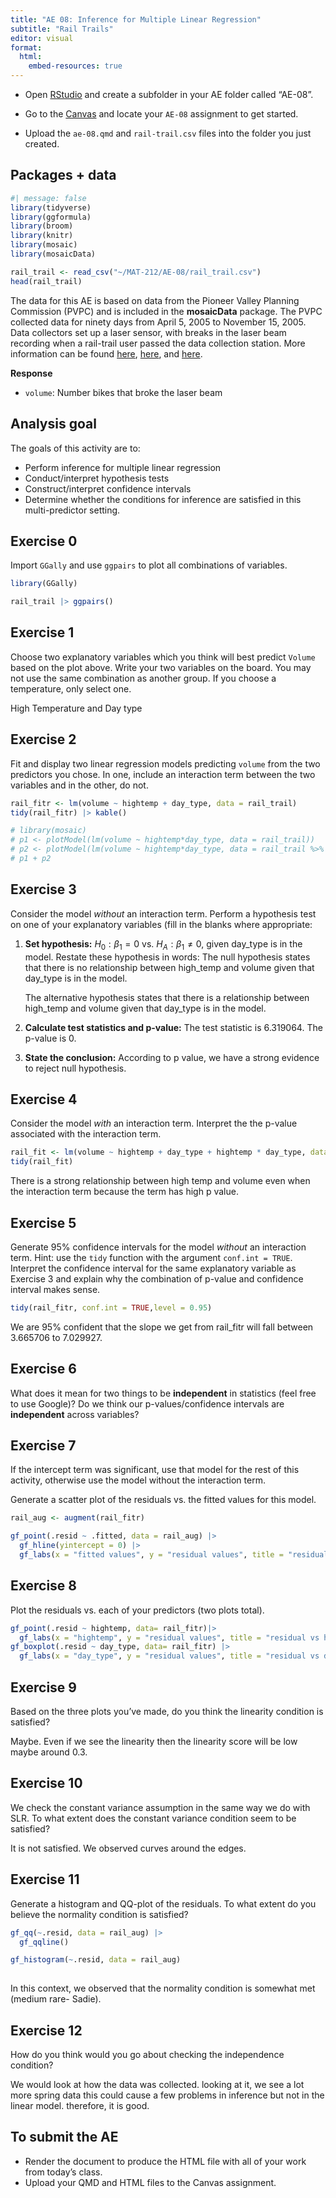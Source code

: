 ```yaml
---
title: "AE 08: Inference for Multiple Linear Regression"
subtitle: "Rail Trails"
editor: visual
format:
  html:
    embed-resources: true
---
```


::: callout-important
-   Open [RStudio](https://rstudio.collegeofidaho.edu/) and create a subfolder in your AE folder called "AE-08".

-   Go to the [Canvas](https://cofi.instructure.com/courses/17093/assignments/202839) and locate your `AE-08` assignment to get started.

-   Upload the `ae-08.qmd` and `rail-trail.csv` files into the folder you just created.
:::

## Packages + data

```r
#| message: false
library(tidyverse)
library(ggformula)
library(broom)
library(knitr)
library(mosaic)
library(mosaicData)

rail_trail <- read_csv("~/MAT-212/AE-08/rail_trail.csv")
head(rail_trail)
```

The data for this AE is based on data from the Pioneer Valley Planning Commission (PVPC) and is included in the **mosaicData** package. The PVPC collected data for ninety days from April 5, 2005 to November 15, 2005. Data collectors set up a laser sensor, with breaks in the laser beam recording when a rail-trail user passed the data collection station. More information can be found [here](http://www.fvgreenway.org), [here](https://www.trafx.net/), and [here](https://fchtrail.org/wp-content/uploads/2021/07/FVTC-Trail-Usage-Study-2013-15.pdf).

**Response**

-   `volume`: Number bikes that broke the laser beam

## Analysis goal

The goals of this activity are to:

-   Perform inference for multiple linear regression
-   Conduct/interpret hypothesis tests
-   Construct/interpret confidence intervals
-   Determine whether the conditions for inference are satisfied in this multi-predictor setting.

## Exercise 0

Import `GGally` and use `ggpairs` to plot all combinations of variables.

```r
library(GGally)

rail_trail |> ggpairs()
```

## Exercise 1

Choose two explanatory variables which you think will best predict `Volume` based on the plot above. Write your two variables on the board. You may not use the same combination as another group. If you choose a temperature, only select one.

High Temperature and Day type

## Exercise 2

Fit and display two linear regression models predicting `volume` from the two predictors you chose. In one, include an interaction term between the two variables and in the other, do not.

```r


rail_fitr <- lm(volume ~ hightemp + day_type, data = rail_trail)
tidy(rail_fitr) |> kable()

```

```r
# library(mosaic)
# p1 <- plotModel(lm(volume ~ hightemp*day_type, data = rail_trail))
# p2 <- plotModel(lm(volume ~ hightemp*day_type, data = rail_trail %>% mutate(volume = shuffle(volume))))
# p1 + p2
```

## Exercise 3

Consider the model *without* an interaction term. Perform a hypothesis test on one of your explanatory variables (fill in the blanks where appropriate:

1.  **Set hypothesis:** $H_0: \beta_{1} = 0$ vs. $H_A: \beta_{1} \neq 0$, given day_type is in the model. Restate these hypothesis in words: The null hypothesis states that there is no relationship between high_temp and volume given that day_type is in the model.

    The alternative hypothesis states that there is a relationship between high_temp and volume given that day_type is in the model.

2.  **Calculate test statistics and p-value:** The test statistic is $6.319064$. The p-value is $0$.

3.  **State the conclusion:** According to p value, we have a strong evidence to reject null hypothesis.

## Exercise 4

Consider the model *with* an interaction term. Interpret the the p-value associated with the interaction term.

```r
rail_fit <- lm(volume ~ hightemp + day_type + hightemp * day_type, data = rail_trail)
tidy(rail_fit) 
```

There is a strong relationship between high temp and volume even when the interaction term because the term has high p value.

## Exercise 5

Generate 95% confidence intervals for the model *without* an interaction term. Hint: use the `tidy` function with the argument `conf.int = TRUE`. Interpret the confidence interval for the same explanatory variable as Exercise 3 and explain why the combination of p-value and confidence interval makes sense.

```r
tidy(rail_fitr, conf.int = TRUE,level = 0.95)
```

We are 95% confident that the slope we get from rail_fitr will fall between 3.665706 to 7.029927.

## Exercise 6

What does it mean for two things to be **independent** in statistics (feel free to use Google)? Do we think our p-values/confidence intervals are **independent** across variables?

## Exercise 7

::: callout-important
If the intercept term was significant, use that model for the rest of this activity, otherwise use the model without the interaction term.
:::

Generate a scatter plot of the residuals vs. the fitted values for this model.

```r
rail_aug <- augment(rail_fitr)

gf_point(.resid ~ .fitted, data = rail_aug) |>
  gf_hline(yintercept = 0) |>
  gf_labs(x = "fitted values", y = "residual values", title = "residual vs fitted values")
```

## Exercise 8

Plot the residuals vs. each of your predictors (two plots total).

```r
gf_point(.resid ~ hightemp, data= rail_fitr)|>
  gf_labs(x = "hightemp", y = "residual values", title = "residual vs hightemp")
gf_boxplot(.resid ~ day_type, data= rail_fitr) |>
  gf_labs(x = "day_type", y = "residual values", title = "residual vs day_type")

```

## Exercise 9

Based on the three plots you've made, do you think the linearity condition is satisfied?

Maybe. Even if we see the linearity then the linearity score will be low maybe around 0.3.

## Exercise 10

We check the constant variance assumption in the same way we do with SLR. To what extent does the constant variance condition seem to be satisfied?

It is not satisfied. We observed curves around the edges.

## Exercise 11

Generate a histogram and QQ-plot of the residuals. To what extent do you believe the normality condition is satisfied?

```r
gf_qq(~.resid, data = rail_aug) |>
  gf_qqline()

gf_histogram(~.resid, data = rail_aug)
  
```

In this context, we observed that the normality condition is somewhat met (medium rare- Sadie).

## Exercise 12

How do you think would you go about checking the independence condition?

We would look at how the data was collected. looking at it, we see a lot more spring data this could cause a few problems in inference but not in the linear model. therefore, it is good.

## To submit the AE

::: callout-important
-   Render the document to produce the HTML file with all of your work from today's class.
-   Upload your QMD and HTML files to the Canvas assignment.
:::

